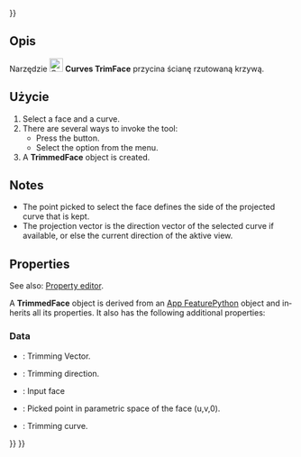 <languages/>
{{UnfinishedDocu{{#translation:}}}}

{{Docnav/pl
|[[Curves_ZebraTool/pl|ZebraTool]]
|[[Curves_IsoCurve/pl|IsoCurve]]
|[[Curves_Workbench/pl|środowisko pracy Krzywe]]
|IconL=Curves_ZebraTool.svg
|IconR=Curves_IsoCurve.svg
|IconC=Curves_workbench_icon.svg
}}

{{GuiCommand/pl
|Name=Curves TrimFace
|Name/pl=Krzywe: Przytnij ścianę
|MenuLocation=Surfaces → Trim face
|Workbenches=[[Curves_Workbench/pl|Krzywe]]
}}

<span id="Description"></span>
==Opis==

Narzędzie [[Image:Curves_TrimFace.svg|24px]] '''Curves TrimFace''' przycina ścianę rzutowaną krzywą.

<span id="Usage"></span>
==Użycie==

<div lang="en" dir="ltr" class="mw-content-ltr">
# Select a face and a curve.
# There are several ways to invoke the tool:
#* Press the {{Button|[[Image:Curves_TrimFace.svg|16px]] [[Curves_TrimFace|Trim face]]}} button.
#* Select the {{MenuCommand|Surfaces → [[Image:Curves_TrimFace.svg|16px]] Trim face}} option from the menu.
# A '''TrimmedFace''' object is created.
</div>

<div lang="en" dir="ltr" class="mw-content-ltr">
==Notes==
</div>

<div lang="en" dir="ltr" class="mw-content-ltr">
* The point picked to select the face defines the side of the projected curve that is kept.
* The projection vector is the direction vector of the selected curve if available, or else the current direction of the aktive view.
</div>

<div lang="en" dir="ltr" class="mw-content-ltr">
==Properties==
</div>

<div lang="en" dir="ltr" class="mw-content-ltr">
See also: [[Property_editor|Property editor]].
</div>

<div lang="en" dir="ltr" class="mw-content-ltr">
A '''TrimmedFace''' object is derived from an [[App_FeaturePython|App FeaturePython]] object and inherits all its properties. It also has the following additional properties:
</div>

<div lang="en" dir="ltr" class="mw-content-ltr">
===Data===
</div>

<div lang="en" dir="ltr" class="mw-content-ltr">
{{TitleProperty|Trim Face}}
</div>

<div lang="en" dir="ltr" class="mw-content-ltr">
* {{PropertyData|Vector|Link}}: Trimming Vector.
* {{PropertyData|Direction|Vector}}: Trimming direction.
* {{PropertyData|Face|LinkSub}}: Input face
* {{PropertyData|Picked Point|Vector}}: Picked point in parametric space of the face (u,v,0).
* {{PropertyData|Tool|LinkSubList}}: Trimming curve.
</div>


<div lang="en" dir="ltr" class="mw-content-ltr">
{{Docnav
|[[Curves_ZebraTool|ZebraTool]]
|[[Curves_IsoCurve|IsoCurve]]
|[[Curves_Workbench|Curves]]
|IconL=Curves_ZebraTool.svg
|IconR=Curves_IsoCurve.svg
|IconC=Curves_workbench_icon.svg
}}
</div>

{{Curves Tools navi{{#translation:}}}}
{{Userdocnavi{{#translation:}}}}